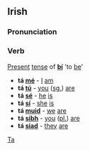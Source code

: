 ==Irish==
===Pronunciation===
{{IPA|[t&#593;&#720;]}}

===Verb===
[[Present]] [[tense]] of '''[[bí]]''' 'to [[be]]'
*'''tá [[mé]]''' - [[I]] [[am]]
*'''tá [[tú]]''' - [[you]] ([[singular|sg.]]) [[are]]
*'''tá [[sé]]''' - [[he]] [[is]]
*'''tá [[sí#Irish|sí]]''' - [[she]] [[is]]
*'''tá [[muid]]''' - [[we]] [[are]]
*'''tá [[sibh]]''' - [[you]] ([[plural|pl.]]) [[are]]
*'''tá [[siad]]''' - [[they]] [[are]]

[[Category:Irish language|Ta]]